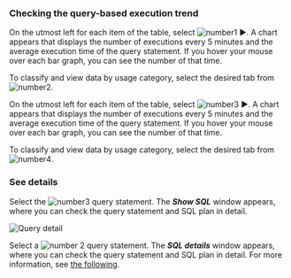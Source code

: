 ### Checking the query-based execution trend

<Xclude product='postgresql,postgresql-v1'>

On the utmost left for each item of the table, select ![number1](/img/number-01.png) ►. A chart appears that displays the number of executions every 5 minutes and the average execution time of the query statement. If you hover your mouse over each bar graph, you can see the number of that time.

To classify and view data by usage category, select the desired tab from ![number2](/img/number-02.png).

</Xclude>

<InDoc product='postgresql,postgresql-v1'>

On the utmost left for each item of the table, select ![number3](/img/number-03.png) ►. A chart appears that displays the number of executions every 5 minutes and the average execution time of the query statement. If you hover your mouse over each bar graph, you can see the number of that time.

To classify and view data by usage category, select the desired tab from ![number4](/img/number-02.png).

</InDoc>

### See details

<Xclude product='postgresql,postgresql-v1'>

Select the ![number3](/img/number-03.png) query statement. The **_Show SQL_** window appears, where you can check the query statement and SQL plan in detail.

![Query detail](/img/db-stat-query.png)

</Xclude>

<InDoc product='postgresql,postgresql-v1'>

Select a ![number 2](/img/number-02.png) query statement. The **_SQL details_** window appears, where you can check the query statement and SQL plan in detail. For more information, see [the following](#query-details).

</InDoc>
